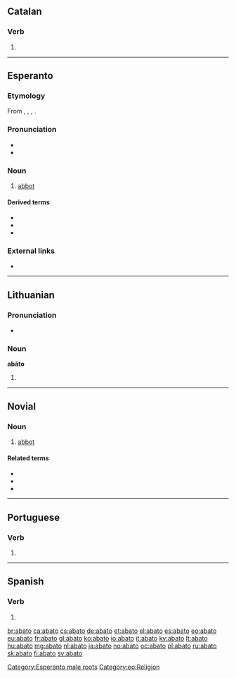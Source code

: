 {{also|Abato}}
==Catalan==

===Verb===
{{head|ca|verb form}}

# {{ca-verb form of|p=1|n=sg|t=pres|m=ind|abatre}}

----

==Esperanto==

===Etymology===
From {{etyl|en|eo}} {{m|en|abbot}}, {{etyl|de|eo}} {{m|de|Abt}}, {{etyl|ru|eo}} {{m|ru|абба́т}}, {{etyl|it|eo}} {{m|it|abate}}.

===Pronunciation===
* {{IPA|/aˈbato/|lang=eo}}
* {{hyphenation|a|ba|to|lang=eo}}

===Noun===
{{eo-head}}

# [[abbot]]

====Derived terms====
* {{l|eo|abateco||[[abbacy]]}}
* {{l|eo|abatejo||[[abbey]]}}
* {{l|eo|abatino||[[abbess]]}}

===External links===
* {{R:Zamenhof 1905|abat'}}

{{Universala Vortaro}}

[[Category:Esperanto male roots]]
[[Category:eo:Religion]]

----

==Lithuanian==

===Pronunciation===
* {{IPA|[ɐˈbaː.toː]|lang=lt}}

===Noun===
'''abãto''' {{g|m}}

# {{lt-form-noun|g|s|abatas}}

----

==Novial==

===Noun===
{{nov-noun}}

# [[abbot]]

====Related terms====
* {{l|nov|abate|gloss=abbot or abbess}}
* {{l|nov|abata|gloss=abbess}}
* {{l|nov|abatia|gloss=abbey}}

----

==Portuguese==

===Verb===
{{pt-verb-form}}

# {{inflection of|abater||1|s|pres|indc|lang=pt}}

----

==Spanish==

===Verb===
{{head|es|verb form}}

# {{es-verb form of|ending=ir|mood=indicative|tense=present|pers=1|number=singular|abatir}}

[[br:abato]]
[[ca:abato]]
[[cs:abato]]
[[de:abato]]
[[et:abato]]
[[el:abato]]
[[es:abato]]
[[eo:abato]]
[[eu:abato]]
[[fr:abato]]
[[gl:abato]]
[[ko:abato]]
[[io:abato]]
[[it:abato]]
[[ky:abato]]
[[lt:abato]]
[[hu:abato]]
[[mg:abato]]
[[nl:abato]]
[[ja:abato]]
[[no:abato]]
[[oc:abato]]
[[pl:abato]]
[[ru:abato]]
[[sk:abato]]
[[fi:abato]]
[[sv:abato]]